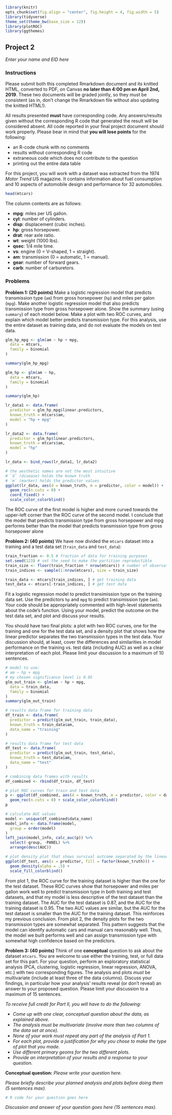```r
library(knitr)
opts_chunk$set(fig.align = "center", fig.height = 4, fig.width = 5)
library(tidyverse)
theme_set(theme_bw(base_size = 12))
library(plotROC)
library(ggthemes)
```
## Project 2 
*Enter your name and EID here*

### Instructions

Please submit both this completed Rmarkdown document and its knitted HTML, converted to PDF, on Canvas **no later than 4:00 pm on April 2nd, 2019**. These two documents will be graded jointly, so they must be consistent (as in, don't change the Rmarkdown file without also updating the knitted HTML!).

All results presented **must** have corresponding code. Any answers/results given without the corresponding R code that generated the result will be considered absent. All code reported in your final project document should work properly. Please bear in mind that **you will lose points** for the following:

+ an R-code chunk with no comments
+ results without corresponding R code
+ extraneous code which does not contribute to the question
+ printing out the entire data table

For this project, you will work with a dataset was extracted from the 1974 *Motor Trend* US magazine. It contains information about fuel consumption and 10 aspects of automobile design and performance for 32 automobiles. 

```r
head(mtcars)
```

The column contents are as follows:

+ **mpg**: miles per US gallon.
+ **cyl**: number of cylinders.
+ **disp**: displacement (cubic inches).
+ **hp**: gross horsepower.
+ **drat**: rear axle ratio.
+ **wt**: weight (1000 lbs).
+ **qsec**: 1/4 mile time.
+ **vs**: engine (0 = V-shaped, 1 = straight).
+ **am**: transmission (0 = automatic, 1 = manual).
+ **gear**: number of forward gears.
+ **carb**: number of carburetors.

### Problems

**Problem 1: (20 points)** 
Make a logistic regression model that predicts transmission type (`am`) from gross horsepower (`hp`) and miles per galon (`mpg`). Make another logistic regression model that also predicts transmission type from gross horsepower alone. Show the summary (using `summary`) of each model below. Make a plot with two ROC curves, and explain which model better predicts transmission type. For this analysis, use the entire dataset as training data, and do not evaluate the models on test data.

```r
glm_hp_mpg <- glm(am ~ hp + mpg,
  data = mtcars,
  family = binomial
)

summary(glm_hp_mpg)

glm_hp <- glm(am ~ hp,
  data = mtcars,
  family = binomial
)

summary(glm_hp)

lr_data1 <- data.frame(
  predictor = glm_hp_mpg$linear.predictors,
  known_truth = mtcars$am,
  model = "hp + mpg"
)

lr_data2 <- data.frame(
  predictor = glm_hp$linear.predictors,
  known_truth = mtcars$am,
  model = "hp"
)

lr_data <- bind_rows(lr_data1, lr_data2)

# the aesthetic names are not the most intuitive
# `d` (disease) holds the known truth
# `m` (marker) holds the predictor values
ggplot(lr_data, aes(d = known_truth, m = predictor, color = model)) +
  geom_roc(n.cuts = 0) +
  coord_fixed() +
  scale_color_colorblind()
```

The ROC curve of the first model is higher and more curved towards the upper-left corner than the ROC curve of the second model. I conclude that the model that predicts transmission type from gross horsepower and mpg performs better than the model that predicts transmission type from gross horsepower alone

**Problem 2: (40 points)**
We have now divided the `mtcars` dataset into a training and a test data set (`train_data` and `test_data`):

```r
train_fraction <- 0.5 # fraction of data for training purposes
set.seed(123) # set the seed to make the partition reproductible
train_size <- floor(train_fraction * nrow(mtcars)) # number of observations in training set
train_indices <- sample(1:nrow(mtcars), size = train_size)

train_data <- mtcars[train_indices, ] # get training data
test_data <- mtcars[-train_indices, ] # get test data
```

Fit a logistic regression model to predict transimission type on the training data set. Use the predictors `hp` and `mpg` to predict transimission type (`am`). Your code should be appropriately commented with high-level statements about the code's function. Using your model, predict the outcome on the test data set, and plot and discuss your results.

You should have two final plots: a plot with two ROC curves, one for the training and one for the test data set, and a density plot that shows how the linear predictor separates the two transmission types in the test data. Your discussion should, at least, cover the differences and similarities in model performance on the training vs. test data (including AUC) as well as a clear interpretation of each plot. Please limit your discussion to a maximum of 10 sentences.

```r
# model to use:
# am ~ hp + mpg
# my chosen significance level is 0.05
glm_out_train <- glm(am ~ hp + mpg,
  data = train_data,
  family = binomial
)
summary(glm_out_train)
```

```r
# results data frame for training data
df_train <- data.frame(
  predictor = predict(glm_out_train, train_data),
  known_truth = train_data$am,
  data_name = "training"
)

# results data frame for test data
df_test <- data.frame(
  predictor = predict(glm_out_train, test_data),
  known_truth = test_data$am,
  data_name = "test"
)

# combining data frames with results
df_combined <- rbind(df_train, df_test)

# plot ROC curves for train and test data
p <- ggplot(df_combined, aes(d = known_truth, m = predictor, color = data_name)) +
  geom_roc(n.cuts = 0) + scale_color_colorblind()
p

# calculate AUC values
model <- unique(df_combined$data_name)
model_info <- data.frame(model,
  group = order(model)
)
left_join(model_info, calc_auc(p)) %>%
  select(-group, -PANEL) %>%
  arrange(desc(AUC))

# plot density plot that shows survival outcome separated by the linear predictor in the test data
ggplot(df_test, aes(x = predictor, fill = factor(known_truth))) +
  geom_density(alpha = .5) +
  scale_fill_colorblind()
```

From plot 1, the ROC curve for the training dataset is higher than the one for the test dataset. These ROC curves show that horsepower and miles per gallon work well to predict transmission type in both training and test datasets, and that my model is less descriptive of the test dataset than the training dataset. The AUC for the test dataset is 0.87, and the AUC for the training dataset is 0.95. The two AUC values are similar, but the AUC for the test dataset is smaller than the AUC for the training dataset. This reinforces my previous conclusion. From plot 2, the density plots for the two transmission types are somewhat separated. This pattern suggests that the model can identify automatic cars and manual cars reasonably well. Thus, the model we built performs well and can assign transmission type with somewhat high confidence based on the predictors. 

**Problem 3: (40 points)**
Think of one **conceptual** question to ask about the dataset `mtcars`. You are welcome to use either the training, test, or full data set for this part. For your question, perform an exploratory statistical analysis (PCA, clustering, logistic regression, linear regression, ANOVA, etc.) with two corresponding figures. The analysis and plots *must* be multivariate (include at least three of the data columns). Discuss your findings, in particular how your analysis' results reveal (or don't reveal) an answer to your proposed question. Please limit your discussion to a maximum of 15 sentences.

*To receive full credit for Part II, you will have to do the following:*

  - *Come up with one clear, conceptual question about the data, as explained above.*
  - *The analysis must be multivariate (involve more than two columns of the data set at once).*
  - *None of your work must repeat any part of the analysis of Part 1.*
  - *For each plot, provide a justification for why you chose to make the type of plot that you made.*
  - *Use different primary geoms for the two different plots.*
  - *Provide an interpretation of your results and a response to your question.*

**Conceptual question:** *Please write your question here.*

*Please briefly describe your planned analysis and plots before doing them (5 sentences max).*

```r
# R code for your question goes here
```

*Discussion and answer of your question goes here (15 sentences max).*

